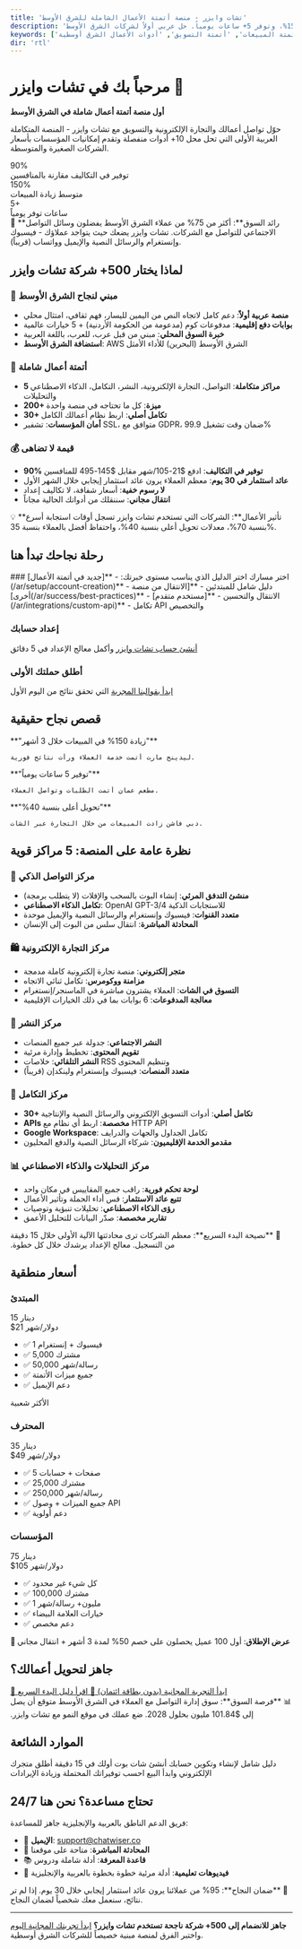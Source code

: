 ```yaml
---
title: 'تشات وايزر - منصة أتمتة الأعمال الشاملة للشرق الأوسط'
description: 'حوّل أعمالك مع تشات وايزر - المنصة المتكاملة التي توفر 90% من التكاليف، تزيد المبيعات بنسبة 150%، وتوفر 5+ ساعات يومياً. حل عربي أولاً لشركات الشرق الأوسط.'
keywords: ['تشات وايزر', 'أتمتة الأعمال', 'إدارة علاقات العملاء الشرق الأوسط', 'شات بوت عربي', 'واتساب للأعمال', 'أتمتة التجارة الإلكترونية', 'إدارة وسائل التواصل الاجتماعي', 'تفاعل العملاء', 'أتمتة المبيعات', 'أتمتة التسويق', 'أدوات الأعمال الشرق أوسطية']
dir: 'rtl'
---
```



# مرحباً بك في تشات وايزر 🚀

**أول منصة أتمتة أعمال شاملة في الشرق الأوسط**

حوّل تواصل أعمالك والتجارة الإلكترونية والتسويق مع تشات وايزر - المنصة المتكاملة العربية الأولى التي تحل محل 10+ أدوات منفصلة وتقدم إمكانيات المؤسسات بأسعار الشركات الصغيرة والمتوسطة.

<div className="grid grid-cols-3 gap-4 my-8" dir="ltr">
  <div className="text-center p-4 border rounded-lg">
    <div className="text-3xl font-bold text-blue-600">90%</div>
    <div className="text-sm">توفير في التكاليف مقارنة بالمنافسين</div>
  </div>
  <div className="text-center p-4 border rounded-lg">
    <div className="text-3xl font-bold text-green-600">150%</div>
    <div className="text-sm">متوسط زيادة المبيعات</div>
  </div>
  <div className="text-center p-4 border rounded-lg">
    <div className="text-3xl font-bold text-purple-600">5+</div>
    <div className="text-sm">ساعات توفر يومياً</div>
  </div>
</div>

<Callout type="info">
🌟 **رائد السوق**: أكثر من 75% من عملاء الشرق الأوسط يفضلون وسائل التواصل الاجتماعي للتواصل مع الشركات. تشات وايزر يضعك حيث يتواجد عملاؤك - فيسبوك وإنستغرام والرسائل النصية والإيميل وواتساب (قريباً).
</Callout>

## لماذا يختار 500+ شركة تشات وايزر

### 🎯 مبني لنجاح الشرق الأوسط
- **منصة عربية أولاً**: دعم كامل لاتجاه النص من اليمين لليسار، فهم ثقافي، امتثال محلي
- **بوابات دفع إقليمية**: مدفوعات كوم (مدعومة من الحكومة الأردنية) + 5 خيارات عالمية
- **خبرة السوق المحلي**: مبني من قبل عرب، للعرب، باللغة العربية
- **استضافة الشرق الأوسط**: AWS الشرق الأوسط (البحرين) للأداء الأمثل

### 💼 أتمتة أعمال شاملة
- **5 مراكز متكاملة**: التواصل، التجارة الإلكترونية، النشر، التكامل، الذكاء الاصطناعي والتحليلات
- **200+ ميزة**: كل ما تحتاجه في منصة واحدة
- **30+ تكامل أصلي**: اربط نظام أعمالك الكامل
- **أمان المؤسسات**: تشفير SSL، متوافق مع GDPR، ضمان وقت تشغيل 99.9%

### 💰 قيمة لا تضاهى
- **90% توفير في التكاليف**: ادفع $21-105/شهر مقابل $145-495 للمنافسين
- **عائد استثمار في 30 يوم**: معظم العملاء يرون عائد استثمار إيجابي خلال الشهر الأول
- **لا رسوم خفية**: أسعار شفافة، لا تكاليف إعداد
- **انتقال مجاني**: سننقلك من أدواتك الحالية مجاناً

<Callout type="warning">
💡 **تأثير الأعمال**: الشركات التي تستخدم تشات وايزر تسجل أوقات استجابة أسرع بنسبة 70%، معدلات تحويل أعلى بنسبة 40%، واحتفاظ أفضل بالعملاء بنسبة 35%.
</Callout>

## رحلة نجاحك تبدأ هنا

<Steps>
### اختر مسارك
اختر الدليل الذي يناسب مستوى خبرتك:
- **[جديد في أتمتة الأعمال](/ar/setup/account-creation)** - دليل شامل للمبتدئين
- **[الانتقال من منصة أخرى](/ar/success/best-practices)** - الانتقال والتحسين
- **[مستخدم متقدم](/ar/integrations/custom-api)** - تكامل API والتخصيص

### إعداد حسابك
[أنشئ حساب تشات وايزر](/ar/setup/account-creation) وأكمل معالج الإعداد في 5 دقائق

### أطلق حملتك الأولى
[ابدأ بقوالبنا المجربة](/ar/communication/bot-manager) التي تحقق نتائج من اليوم الأول
</Steps>

## قصص نجاح حقيقية

<Cards>
  <Card title="نجاح التجزئة" href="/ar/success/case-studies">
    **"زيادة 150% في المبيعات خلال 3 أشهر"**
    
    ليدينج مارت أتمت خدمة العملاء ورأت نتائج فورية.
  </Card>
  
  <Card title="نمو المطاعم" href="/ar/success/case-studies">
    **"توفير 5 ساعات يومياً"**
    
    مطعم عمان أتمت الطلبات وتواصل العملاء.
  </Card>
  
  <Card title="نمو التجارة الإلكترونية" href="/ar/success/case-studies">
    **"تحويل أعلى بنسبة 40%"**
    
    دبي فاشن زادت المبيعات من خلال التجارة عبر الشات.
  </Card>
</Cards>

## نظرة عامة على المنصة: 5 مراكز قوية

### 🤖 مركز التواصل الذكي
- **منشئ التدفق المرئي**: إنشاء البوت بالسحب والإفلات (لا يتطلب برمجة)
- **تكامل الذكاء الاصطناعي**: OpenAI GPT-3/4 للاستجابات الذكية
- **متعدد القنوات**: فيسبوك وإنستغرام والرسائل النصية والإيميل موحدة
- **المحادثة المباشرة**: انتقال سلس من البوت إلى الإنسان

### 🛍️ مركز التجارة الإلكترونية
- **متجر إلكتروني**: منصة تجارة إلكترونية كاملة مدمجة
- **مزامنة ووكومرس**: تكامل ثنائي الاتجاه
- **التسوق في الشات**: العملاء يشترون مباشرة في الماسنجر/إنستغرام
- **معالجة المدفوعات**: 6 بوابات بما في ذلك الخيارات الإقليمية

### 📱 مركز النشر
- **النشر الاجتماعي**: جدولة عبر جميع المنصات
- **تقويم المحتوى**: تخطيط وإدارة مرئية
- **النشر التلقائي**: خلاصات RSS وتنظيم المحتوى
- **متعدد المنصات**: فيسبوك وإنستغرام ولينكدإن (قريباً)

### 🔗 مركز التكامل
- **30+ تكامل أصلي**: أدوات التسويق الإلكتروني والرسائل النصية والإنتاجية
- **APIs مخصصة**: اربط أي نظام مع HTTP API
- **Google Workspace**: تكامل الجداول والجهات والدرايف
- **مقدمو الخدمة الإقليميون**: شركاء الرسائل النصية والدفع المحليون

### 📊 مركز التحليلات والذكاء الاصطناعي
- **لوحة تحكم فورية**: راقب جميع المقاييس في مكان واحد
- **تتبع عائد الاستثمار**: قس أداء الحملة وتأثير الأعمال
- **رؤى الذكاء الاصطناعي**: تحليلات تنبؤية وتوصيات
- **تقارير مخصصة**: صدّر البيانات للتحليل الأعمق

<Callout type="tip">
🎯 **نصيحة البدء السريع**: معظم الشركات ترى محادثتها الآلية الأولى خلال 15 دقيقة من التسجيل. معالج الإعداد يرشدك خلال كل خطوة.
</Callout>

## أسعار منطقية

<div className="grid grid-cols-3 gap-4 my-8">
  <div className="border rounded-lg p-6">
    <h3 className="text-xl font-bold">المبتدئ</h3>
    <div className="text-3xl font-bold text-blue-600">15 دينار</div>
    <div className="text-sm text-gray-600">$21 دولار/شهر</div>
    <ul className="mt-4 space-y-2 text-sm">
      <li>✅ 1 فيسبوك + إنستغرام</li>
      <li>✅ 5,000 مشترك</li>
      <li>✅ 50,000 رسالة/شهر</li>
      <li>✅ جميع ميزات الأتمتة</li>
      <li>✅ دعم الإيميل</li>
    </ul>
  </div>
  
  <div className="border rounded-lg p-6 border-blue-500 relative">
    <div className="absolute -top-3 left-1/2 transform -translate-x-1/2 bg-blue-500 text-white px-3 py-1 rounded text-sm">الأكثر شعبية</div>
    <h3 className="text-xl font-bold">المحترف</h3>
    <div className="text-3xl font-bold text-blue-600">35 دينار</div>
    <div className="text-sm text-gray-600">$49 دولار/شهر</div>
    <ul className="mt-4 space-y-2 text-sm">
      <li>✅ 5 صفحات + حسابات</li>
      <li>✅ 25,000 مشترك</li>
      <li>✅ 250,000 رسالة/شهر</li>
      <li>✅ جميع الميزات + وصول API</li>
      <li>✅ دعم أولوية</li>
    </ul>
  </div>
  
  <div className="border rounded-lg p-6">
    <h3 className="text-xl font-bold">المؤسسات</h3>
    <div className="text-3xl font-bold text-blue-600">75 دينار</div>
    <div className="text-sm text-gray-600">$105 دولار/شهر</div>
    <ul className="mt-4 space-y-2 text-sm">
      <li>✅ كل شيء غير محدود</li>
      <li>✅ 100,000 مشترك</li>
      <li>✅ 1 مليون+ رسالة/شهر</li>
      <li>✅ خيارات العلامة البيضاء</li>
      <li>✅ دعم مخصص</li>
    </ul>
  </div>
</div>

**🎁 عرض الإطلاق**: أول 100 عميل يحصلون على خصم 50% لمدة 3 أشهر + انتقال مجاني

## جاهز لتحويل أعمالك؟

<div className="grid grid-cols-2 gap-4 my-8" dir="ltr">
  <a href="https://chatwiser.co/signup" className="bg-blue-600 text-white p-4 rounded-lg text-center font-bold hover:bg-blue-700">
    🚀 ابدأ التجربة المجانية (بدون بطاقة ائتمان)
  </a>
  <a href="/ar/quickstart" className="border border-blue-600 text-blue-600 p-4 rounded-lg text-center font-bold hover:bg-blue-50">
    📖 اقرأ دليل البدء السريع
  </a>
</div>

<Callout type="info">
📊 **فرصة السوق**: سوق إدارة التواصل مع العملاء في الشرق الأوسط متوقع أن يصل إلى $101.84 مليون بحلول 2028. ضع عملك في موقع النمو مع تشات وايزر.
</Callout>

## الموارد الشائعة

<Cards>
  <Card title="إعداد الحساب" href="/ar/setup/account-creation">
    دليل شامل لإنشاء وتكوين حسابك
  </Card>
  
  <Card title="منشئ البوت" href="/ar/communication/visual-flow-builder">
    أنشئ شات بوت أولك في 15 دقيقة
  </Card>
  
  <Card title="إعداد التجارة الإلكترونية" href="/ar/ecommerce/online-store">
    أطلق متجرك الإلكتروني وابدأ البيع
  </Card>
  
  <Card title="حاسبة عائد الاستثمار" href="/ar/success/roi-calculator">
    احسب توفيراتك المحتملة وزيادة الإيرادات
  </Card>
</Cards>

## تحتاج مساعدة؟ نحن هنا 24/7

فريق الدعم الناطق بالعربية والإنجليزية جاهز للمساعدة:

- 📧 **الإيميل**: support@chatwiser.co
- 💬 **المحادثة المباشرة**: متاحة على موقعنا
- 📚 **قاعدة المعرفة**: أدلة شاملة ودروس
- 🎥 **فيديوهات تعليمية**: أدلة مرئية خطوة بخطوة بالعربية والإنجليزية

<Callout type="tip">
🎯 **ضمان النجاح**: 95% من عملائنا يرون عائد استثمار إيجابي خلال 30 يوم. إذا لم تر نتائج، سنعمل معك شخصياً لضمان النجاح.
</Callout>

---

**جاهز للانضمام إلى 500+ شركة ناجحة تستخدم تشات وايزر؟** [ابدأ تجربتك المجانية اليوم](https://chatwiser.co/signup) واختبر الفرق لمنصة مبنية خصيصاً للشركات الشرق أوسطية.
